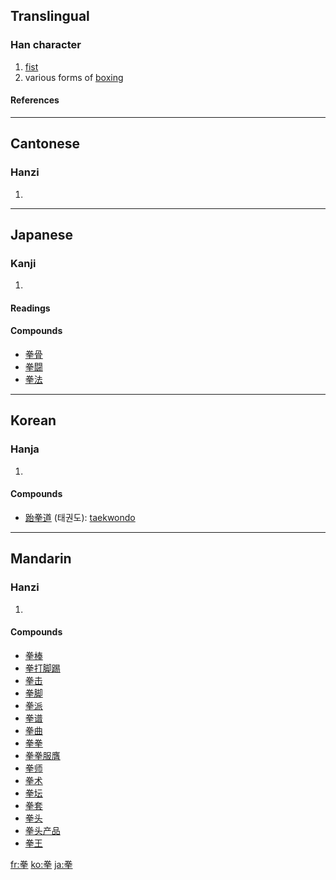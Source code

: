 ==Translingual==
===Han character===
{{Han char|rn=64|rad=手|as=06|sn=10|four=9050<sub>2</sub>|canj=火手手 (FQQ)}}
# [[fist]]
# various forms of [[boxing]]
====References====
{{Han ref|kx=0428.040|dkj=11996|dj=0777.020|hdz=31864.080|uh=62F3|ud=25331|bh=AEB1|bd=44721}}
----
==Cantonese==
===Hanzi===
{{yue-hanzi|jyut=|y=[[kyun4]]}}
# {{defn|Cantonese}}
----
==Japanese==
===Kanji===
{{ja-kanji|grade=|rs=手06}}
# {{defn|Japanese}} 
====Readings====
{{ja-readings|on=[[けん]] (ken), [[げん]] (gen)|kun=[[こぶし]] (kobushi)}}

====Compounds====
*[[拳骨]]
*[[拳闘]]
*[[拳法]]
  
----
==Korean==
===Hanja===
{{ko-hanja|hangeul=[[권]]|eumhun=|rv=gwon|mr=kwŏn|y=kwen}}
# {{defn|Korean}}

====Compounds====
* [[跆拳道]] (태권도): [[taekwondo]]
----
==Mandarin==
===Hanzi===
{{cmn-hanzi|pin=[[quán]] ([[quan2]])|wg=[[ch'üan2|ch'üan<sup>2</sup>]]}}
# {{defn|Mandarin}}

====Compounds====
*[[拳棒]]
*[[拳打脚踢]]
*[[拳击]]
*[[拳脚]]
*[[拳派]]
*[[拳谱]]
*[[拳曲]]
*[[拳拳]]
*[[拳拳服膺]]
*[[拳师]]
*[[拳术]]
*[[拳坛]]
*[[拳套]]
*[[拳头]]
*[[拳头产品]]
*[[拳王]]

[[fr:拳]]
[[ko:拳]]
[[ja:拳]]